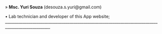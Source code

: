 » **Msc. Yuri Souza** (desouza.s.yuri@gmail.com)

• Lab technician and developer of this App website;
_____________________________________________________________________________________________________
